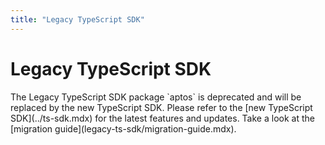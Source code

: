 ```yaml
---
title: "Legacy TypeScript SDK"
---
```



# Legacy TypeScript SDK

<Callout emoji="🚨" type="error">
  The Legacy TypeScript SDK package `aptos` is deprecated and will be replaced by the new TypeScript SDK. Please refer to the [new TypeScript SDK](../ts-sdk.mdx) for the latest features and updates.  Take a look at the [migration guide](legacy-ts-sdk/migration-guide.mdx).
</Callout>
